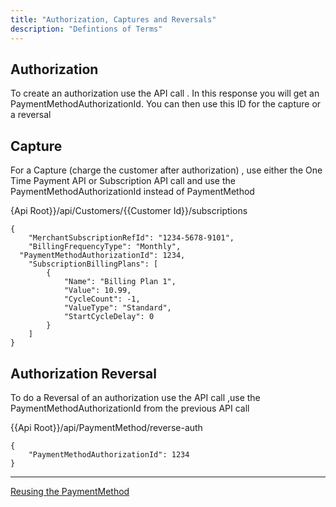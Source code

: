 ```yaml
---
title: "Authorization, Captures and Reversals"
description: "Defintions of Terms"
---
```


## Authorization

To create an authorization use the API call . In this response you will get an PaymentMethodAuthorizationId. You can then use this ID for the capture or a reversal

## Capture

For a Capture (charge the customer after authorization) , use either the One Time Payment API or Subscription API call and use the PaymentMethodAuthorizationId instead of PaymentMethod

\{Api Root}}/api/Customers/\{\{Customer Id}}/subscriptions

```
{
	"MerchantSubscriptionRefId": "1234-5678-9101",
	"BillingFrequencyType": "Monthly",
  "PaymentMethodAuthorizationId": 1234,
	"SubscriptionBillingPlans": [
		{
			"Name": "Billing Plan 1",
			"Value": 10.99,
			"CycleCount": -1,
			"ValueType": "Standard",
			"StartCycleDelay": 0
		}
	]
}
```

## Authorization Reversal

To do a Reversal of an authorization use the API call ,use the PaymentMethodAuthorizationId from the previous API call

\{\{Api Root}}/api/PaymentMethod/reverse-auth

```
{
	"PaymentMethodAuthorizationId": 1234
}
```

***

[Reusing the PaymentMethod](/docs/reusing-the-paymentmethodid-for-one-time-payments)
